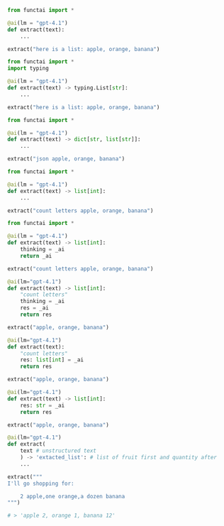 
```python
from functai import *

@ai(lm = "gpt-4.1")
def extract(text):
    ...

extract("here is a list: apple, orange, banana")
```

```python
from functai import *
import typing

@ai(lm = "gpt-4.1")
def extract(text) -> typing.List[str]:
    ...

extract("here is a list: apple, orange, banana")
```



```python
from functai import *

@ai(lm = "gpt-4.1")
def extract(text) -> dict[str, list[str]]:
    ...

extract("json apple, orange, banana")
```


```python
from functai import *

@ai(lm = "gpt-4.1")
def extract(text) -> list[int]:
    ...

extract("count letters apple, orange, banana")
```



```python
from functai import *

@ai(lm = "gpt-4.1")
def extract(text) -> list[int]:
    thinking = _ai
    return _ai

extract("count letters apple, orange, banana")
```


```python
@ai(lm="gpt-4.1")
def extract(text) -> list[int]:
    "count letters"
    thinking = _ai
    res = _ai
    return res

extract("apple, orange, banana")
```


```python
@ai(lm="gpt-4.1")
def extract(text):
    "count letters"
    res: list[int] = _ai
    return res

extract("apple, orange, banana")
```


```python
@ai(lm="gpt-4.1")
def extract(text) -> list[int]:
    res: str = _ai
    return res

extract("apple, orange, banana")
```


```python
@ai(lm="gpt-4.1")
def extract(
    text # unstructured text
    ) -> 'extacted_list': # list of fruit first and quantity after
    ...

extract("""
I'll go shopping for:

    2 apple,one orange,a dozen banana
""")

# > 'apple 2, orange 1, banana 12'
```